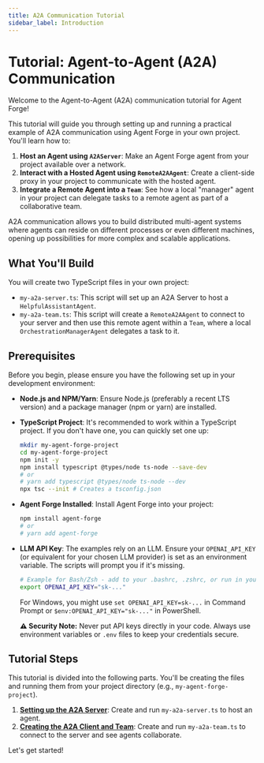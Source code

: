 ```yaml
---
title: A2A Communication Tutorial
sidebar_label: Introduction
---
```


# Tutorial: Agent-to-Agent (A2A) Communication

Welcome to the Agent-to-Agent (A2A) communication tutorial for Agent Forge!

This tutorial will guide you through setting up and running a practical example of A2A communication using Agent Forge in your own project. You'll learn how to:

1.  **Host an Agent using `A2AServer`**: Make an Agent Forge agent from your project available over a network.
2.  **Interact with a Hosted Agent using `RemoteA2AAgent`**: Create a client-side proxy in your project to communicate with the hosted agent.
3.  **Integrate a Remote Agent into a `Team`**: See how a local "manager" agent in your project can delegate tasks to a remote agent as part of a collaborative team.

A2A communication allows you to build distributed multi-agent systems where agents can reside on different processes or even different machines, opening up possibilities for more complex and scalable applications.

## What You'll Build

You will create two TypeScript files in your own project:

*   `my-a2a-server.ts`: This script will set up an A2A Server to host a `HelpfulAssistantAgent`.
*   `my-a2a-team.ts`: This script will create a `RemoteA2AAgent` to connect to your server and then use this remote agent within a `Team`, where a local `OrchestrationManagerAgent` delegates a task to it.

## Prerequisites

Before you begin, please ensure you have the following set up in your development environment:

*   **Node.js and NPM/Yarn**: Ensure Node.js (preferably a recent LTS version) and a package manager (npm or yarn) are installed.
*   **TypeScript Project**: It's recommended to work within a TypeScript project. If you don't have one, you can quickly set one up:
    ```bash
    mkdir my-agent-forge-project
    cd my-agent-forge-project
    npm init -y
    npm install typescript @types/node ts-node --save-dev
    # or
    # yarn add typescript @types/node ts-node --dev
    npx tsc --init # Creates a tsconfig.json
    ```
*   **Agent Forge Installed**: Install Agent Forge into your project:
    ```bash
    npm install agent-forge
    # or
    # yarn add agent-forge
    ```
*   **LLM API Key**: The examples rely on an LLM. Ensure your `OPENAI_API_KEY` (or equivalent for your chosen LLM provider) is set as an environment variable. The scripts will prompt you if it's missing.
    ```bash
    # Example for Bash/Zsh - add to your .bashrc, .zshrc, or run in your terminal session
    export OPENAI_API_KEY="sk-..."
    ```
    For Windows, you might use `set OPENAI_API_KEY=sk-...` in Command Prompt or `$env:OPENAI_API_KEY="sk-..."` in PowerShell.
    
    **⚠️ Security Note:** Never put API keys directly in your code. Always use environment variables or `.env` files to keep your credentials secure.

## Tutorial Steps

This tutorial is divided into the following parts. You'll be creating the files and running them from your project directory (e.g., `my-agent-forge-project`).

1.  [**Setting up the A2A Server**](/docs/learn/a2a-tutorial/setting-up-a2a-server): Create and run `my-a2a-server.ts` to host an agent.
2.  [**Creating the A2A Client and Team**](/docs/learn/a2a-tutorial/creating-a2a-client-and-team): Create and run `my-a2a-team.ts` to connect to the server and see agents collaborate.

Let's get started!